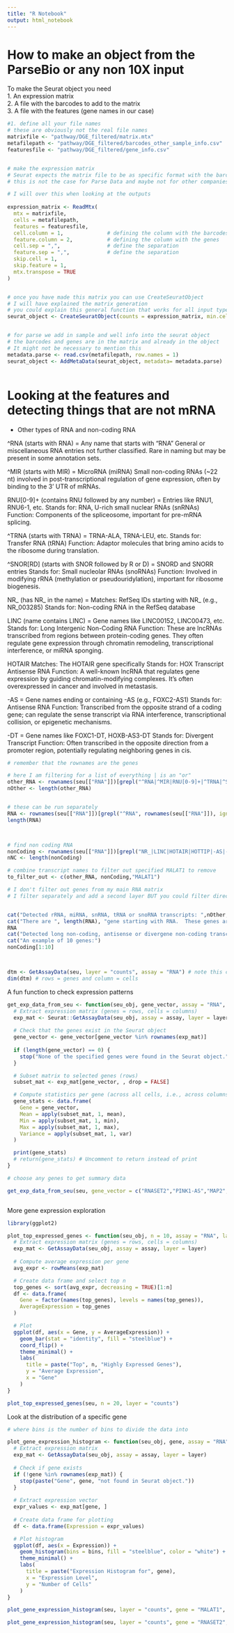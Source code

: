 ```yaml
---
title: "R Notebook"
output: html_notebook
---
```



# How to make an object from the ParseBio or any non 10X input

To make the Seurat object you need  
1. An expression matrix  
2. A file with the barcodes to add to the matrix  
3. A file with the features (gene names in our case)  


```r

#1. define all your file names
# these are obviously not the real file names
matrixfile <- "pathway/DGE_filtered/matrix.mtx"
metafilepath <- "pathway/DGE_filtered/barcodes_other_sample_info.csv"
featuresfile <- "pathway/DGE_filtered/gene_info.csv"


# make the expression matrix 
# Seurat expects the matrix file to be as specific format with the barcodes and features as column and row names
# this is not the case for Parse Data and maybe not for other companies either 

# I will over this when looking at the outputs
  
expression_matrix <- ReadMtx(
  mtx = matrixfile, 
  cells = metafilepath, 
  features = featuresfile, 
  cell.column = 1,              # defining the column with the barcodes
  feature.column = 2,           # defining the column with the genes
  cell.sep = ",",               # define the separation
  feature.sep = ",",            # define the separation
  skip.cell = 1, 
  skip.feature = 1, 
  mtx.transpose = TRUE          
)


# once you have made this matrix you can use CreateSeuratObject
# I will have explained the matrix generation 
# you could explain this general function that works for all input types as long as you have the correct format of matrix 
seurat_object <- CreateSeuratObject(counts = expression_matrix, min.cells = 1, min.features = 10)


# for parse we add in sample and well info into the seurat object
# the barcodes and genes are in the matrix and already in the object
# It might not be necessary to mention this 
metadata.parse <- read.csv(metafilepath, row.names = 1)
seurat_object <- AddMetaData(seurat_object, metadata= metadata.parse)



```


# Looking at the features and detecting things that are not mRNA

* Other types of RNA and non-coding RNA

^RNA (starts with RNA) = Any name that starts with "RNA"
General or miscellaneous RNA entries not further classified. Rare in naming but may be present in some annotation sets.

^MIR (starts with MIR) = MicroRNA (miRNA)
Small non-coding RNAs (~22 nt) involved in post-transcriptional regulation of gene expression, often by binding to the 3' UTR of mRNAs.

RNU[0-9]+ (contains RNU followed by any number) = Entries like RNU1, RNU6-1, etc.
Stands for: RNA, U-rich small nuclear RNAs (snRNAs)
Function: Components of the spliceosome, important for pre-mRNA splicing.

^TRNA (starts with TRNA) =  TRNA-ALA, TRNA-LEU, etc.
Stands for: Transfer RNA (tRNA)
Function: Adaptor molecules that bring amino acids to the ribosome during translation.

^SNOR[RD] (starts with SNOR followed by R or D) = SNORD and SNORR entries
Stands for: Small nucleolar RNAs (snoRNAs)
Function: Involved in modifying rRNA (methylation or pseudouridylation), important for ribosome biogenesis.


NR_ (has NR_ in the name) = Matches: RefSeq IDs starting with NR_ (e.g., NR_003285)
Stands for: Non-coding RNA in the RefSeq database

LINC (name contains LINC) = Gene names like LINC00152, LINC00473, etc.
Stands for: Long Intergenic Non-Coding RNA
Function: These are lncRNAs transcribed from regions between protein-coding genes. They often regulate gene expression through chromatin remodeling, transcriptional interference, or miRNA sponging.

HOTAIR
Matches: The HOTAIR gene specifically
Stands for: HOX Transcript Antisense RNA
Function: A well-known lncRNA that regulates gene expression by guiding chromatin-modifying complexes. It's often overexpressed in cancer and involved in metastasis.

-AS = Gene names ending or containing -AS (e.g., FOXC2-AS1)
Stands for: Antisense RNA
Function: Transcribed from the opposite strand of a coding gene; can regulate the sense transcript via RNA interference, transcriptional collision, or epigenetic mechanisms.

-DT = Gene names like FOXC1-DT, HOXB-AS3-DT
Stands for: Divergent Transcript
Function: Often transcribed in the opposite direction from a promoter region, potentially regulating neighboring genes in cis.


```r

# remember that the rownames are the genes

# here I am filtering for a list of everything | is an "or" 
other_RNA <- rownames(seu[["RNA"]])[grepl("^RNA|^MIR|RNU[0-9]+|^TRNA|^SNOR[RD]", rownames(seu[["RNA"]]), ignore.case = TRUE)]
nOther <- length(other_RNA)


# these can be run separately 
RNA <- rownames(seu[["RNA"]])[grepl("^RNA", rownames(seu[["RNA"]]), ignore.case = TRUE)]
length(RNA)



# find non coding RNA 
nonCoding <- rownames(seu[["RNA"]])[grepl("NR_|LINC|HOTAIR|HOTTIP|-AS|-DT", rownames(seu[["RNA"]]), ignore.case = TRUE)]
nNC <- length(nonCoding)

# combine transcript names to filter out specified MALAT1 to remove
to_filter_out <- c(other_RNA, nonCoding,"MALAT1")

# I don't filter out genes from my main RNA matrix
# I filter separately and add a second layer BUT you could filter directly the seurat object


cat("Detected rRNA, miRNA, snRNA, tRNA or snoRNA transcripts: ",nOther, " \n")
cat("There are ", length(RNA), "gene starting with RNA.  These genes are: \n")
RNA
cat("Detected long non-coding, antisense or divergene non-coding transcripts transcripts: ",nNC, "\n")
cat("An example of 10 genes:")
nonCoding[1:10]




```


```r
dtm <- GetAssayData(seu, layer = "counts", assay = "RNA") # note this code is adjusted for seurat 5
dim(dtm) # rows = genes and column = cells
```




A fun function to check expression patterns
```r

get_exp_data_from_seu <- function(seu_obj, gene_vector, assay = "RNA", layer = "counts") {
  # Extract expression matrix (genes = rows, cells = columns)
  exp_mat <- Seurat::GetAssayData(seu_obj, assay = assay, layer = layer)
  
  # Check that the genes exist in the Seurat object
  gene_vector <- gene_vector[gene_vector %in% rownames(exp_mat)]
  
  if (length(gene_vector) == 0) {
    stop("None of the specified genes were found in the Seurat object.")
  }

  # Subset matrix to selected genes (rows)
  subset_mat <- exp_mat[gene_vector, , drop = FALSE]

  # Compute statistics per gene (across all cells, i.e., across columns)
  gene_stats <- data.frame(
    Gene = gene_vector,
    Mean = apply(subset_mat, 1, mean),
    Min = apply(subset_mat, 1, min),
    Max = apply(subset_mat, 1, max),
    Variance = apply(subset_mat, 1, var)
  )

  print(gene_stats)
  # return(gene_stats) # Uncomment to return instead of print
}

# choose any genes to get summary data

get_exp_data_from_seu(seu, gene_vector = c("RNASET2","PINK1-AS","MAP2","MALAT1"))



```


More gene expression exploration 

```r

library(ggplot2)

plot_top_expressed_genes <- function(seu_obj, n = 10, assay = "RNA", layer = "data") {
  # Extract expression matrix (genes = rows, cells = columns)
  exp_mat <- GetAssayData(seu_obj, assay = assay, layer = layer)
  
  # Compute average expression per gene
  avg_expr <- rowMeans(exp_mat)

  # Create data frame and select top n
  top_genes <- sort(avg_expr, decreasing = TRUE)[1:n]
  df <- data.frame(
    Gene = factor(names(top_genes), levels = names(top_genes)),
    AverageExpression = top_genes
  )

  # Plot
  ggplot(df, aes(x = Gene, y = AverageExpression)) +
    geom_bar(stat = "identity", fill = "steelblue") +
    coord_flip() +
    theme_minimal() +
    labs(
      title = paste("Top", n, "Highly Expressed Genes"),
      y = "Average Expression",
      x = "Gene"
    )
}

plot_top_expressed_genes(seu, n = 20, layer = "counts")


```


Look at the distribution of a specific gene

```r
# where bins is the number of bins to divide the data into 

plot_gene_expression_histogram <- function(seu_obj, gene, assay = "RNA", layer = "data", bins = 30) {
  # Extract expression matrix
  exp_mat <- GetAssayData(seu_obj, assay = assay, layer = layer)
  
  # Check if gene exists
  if (!gene %in% rownames(exp_mat)) {
    stop(paste("Gene", gene, "not found in Seurat object."))
  }
  
  # Extract expression vector
  expr_values <- exp_mat[gene, ]
  
  # Create data frame for plotting
  df <- data.frame(Expression = expr_values)

  # Plot histogram
  ggplot(df, aes(x = Expression)) +
    geom_histogram(bins = bins, fill = "steelblue", color = "white") +
    theme_minimal() +
    labs(
      title = paste("Expression Histogram for", gene),
      x = "Expression Level",
      y = "Number of Cells"
    )
}

plot_gene_expression_histogram(seu, layer = "counts", gene = "MALAT1", bins = 50)

```

```r
plot_gene_expression_histogram(seu, layer = "counts", gene = "RNASET2", bins = 30)

```


